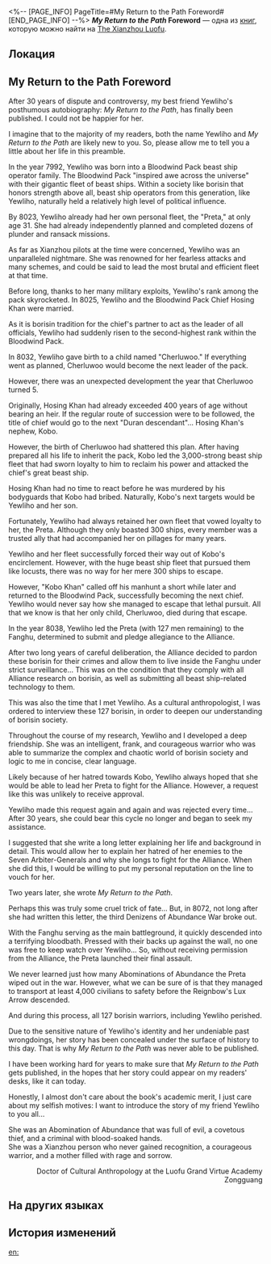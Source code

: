 <%-- [PAGE_INFO]
PageTitle=#My Return to the Path Foreword#
[END_PAGE_INFO] --%>
{{Дополнить}}
{{Книга Инфобокс
|id           = 389
|partIds      = 190684
|Название     = ''My Return to the Path'' Foreword
|Изображение  = Иконка рукописи с Лофу Сяньчжоу 3.png
|Мир          = The Xianzhou Luofu
|Томов        = 1
|Автор        = <!--нужно добавить-->
|Описание     = Luofu scholar Zongguang's foreword, written for a manuscript that he organized for a bosom friend... who turned out to be a borisin.
|Том1         = {{tx}}
|Источник1    = {{tx|Отсутствует источник}}
|Персонажи    = 
|Фракции      = 
}}
'''''My Return to the Path'' Foreword''' — одна из [[Книги|книг]], которую можно найти на [[The Xianzhou Luofu]].

==Локация==
{{Отметка карты|<!--название карты-->|<!--id отметки-->}}

==My Return to the Path Foreword==
After 30 years of dispute and controversy, my best friend Yewliho's posthumous autobiography: ''My Return to the Path'', has finally been published. I could not be happier for her.

I imagine that to the majority of my readers, both the name Yewliho and ''My Return to the Path'' are likely new to you. So, please allow me to tell you a little about her life in this preamble.

In the year 7992, Yewliho was born into a Bloodwind Pack beast ship operator family. The Bloodwind Pack "inspired awe across the universe" with their gigantic fleet of beast ships. Within a society like borisin that honors strength above all, beast ship operators from this generation, like Yewliho, naturally held a relatively high level of political influence.

By 8023, Yewliho already had her own personal fleet, the "Preta," at only age 31. She had already independently planned and completed dozens of plunder and ransack missions.

As far as Xianzhou pilots at the time were concerned, Yewliho was an unparalleled nightmare. She was renowned for her fearless attacks and many schemes, and could be said to lead the most brutal and efficient fleet at that time.

Before long, thanks to her many military exploits, Yewliho's rank among the pack skyrocketed. In 8025, Yewliho and the Bloodwind Pack Chief Hosing Khan were married.

As it is borisin tradition for the chief's partner to act as the leader of all officials, Yewliho had suddenly risen to the second-highest rank within the Bloodwind Pack.

In 8032, Yewliho gave birth to a child named "Cherluwoo." If everything went as planned, Cherluwoo would become the next leader of the pack.

However, there was an unexpected development the year that Cherluwoo turned 5.

Originally, Hosing Khan had already exceeded 400 years of age without bearing an heir. If the regular route of succession were to be followed, the title of chief would go to the next "Duran descendant"... Hosing Khan's nephew, Kobo.

However, the birth of Cherluwoo had shattered this plan. After having prepared all his life to inherit the pack, Kobo led the 3,000-strong beast ship fleet that had sworn loyalty to him to reclaim his power and attacked the chief's great beast ship.

Hosing Khan had no time to react before he was murdered by his bodyguards that Kobo had bribed. Naturally, Kobo's next targets would be Yewliho and her son. 

Fortunately, Yewliho had always retained her own fleet that vowed loyalty to her, the Preta. Although they only boasted 300 ships, every member was a trusted ally that had accompanied her on pillages for many years.

Yewliho and her fleet successfully forced their way out of Kobo's encirclement. However, with the huge beast ship fleet that pursued them like locusts, there was no way for her mere 300 ships to escape.

However, "Kobo Khan" called off his manhunt a short while later and returned to the Bloodwind Pack, successfully becoming the next chief. Yewliho would never say how she managed to escape that lethal pursuit. All that we know is that her only child, Cherluwoo, died during that escape.

In the year 8038, Yewliho led the Preta (with 127 men remaining) to the Fanghu, determined to submit and pledge allegiance to the Alliance.

After two long years of careful deliberation, the Alliance decided to pardon these borisin for their crimes and allow them to live inside the Fanghu under strict surveillance... This was on the condition that they comply with all Alliance research on borisin, as well as submitting all beast ship-related technology to them.

This was also the time that I met Yewliho. As a cultural anthropologist, I was ordered to interview these 127 borisin, in order to deepen our understanding of borisin society.

Throughout the course of my research, Yewliho and I developed a deep friendship. She was an intelligent, frank, and courageous warrior who was able to summarize the complex and chaotic world of borisin society and logic to me in concise, clear language.

Likely because of her hatred towards Kobo, Yewliho always hoped that she would be able to lead her Preta to fight for the Alliance. However, a request like this was unlikely to receive approval.

Yewliho made this request again and again and was rejected every time... After 30 years, she could bear this cycle no longer and began to seek my assistance.

I suggested that she write a long letter explaining her life and background in detail. This would allow her to explain her hatred of her enemies to the Seven Arbiter-Generals and why she longs to fight for the Alliance. When she did this, I would be willing to put my personal reputation on the line to vouch for her.

Two years later, she wrote ''My Return to the Path''.

Perhaps this was truly some cruel trick of fate... But, in 8072, not long after she had written this letter, the third Denizens of Abundance War broke out.

With the Fanghu serving as the main battleground, it quickly descended into a terrifying bloodbath. Pressed with their backs up against the wall, no one was free to keep watch over Yewliho... So, without receiving permission from the Alliance, the Preta launched their final assault.

We never learned just how many Abominations of Abundance the Preta wiped out in the war. However, what we can be sure of is that they managed to transport at least 4,000 civilians to safety before the Reignbow's Lux Arrow descended.

And during this process, all 127 borisin warriors, including Yewliho perished.

Due to the sensitive nature of Yewliho's identity and her undeniable past wrongdoings, her story has been concealed under the surface of history to this day. That is why ''My Return to the Path'' was never able to be published.

I have been working hard for years to make sure that ''My Return to the Path'' gets published, in the hopes that her story could appear on my readers' desks, like it can today.

Honestly, I almost don't care about the book's academic merit, I just care about my selfish motives: I want to introduce the story of my friend Yewliho to you all...

She was an Abomination of Abundance that was full of evil, a covetous thief, and a criminal with blood-soaked hands.<br />
She was a Xianzhou person who never gained recognition, a courageous warrior, and a mother filled with rage and sorrow.

<div align="right">Doctor of Cultural Anthropology at the Luofu Grand Virtue Academy<br />
Zongguang</div>



==На других языках==
{{На других языках
|en   = ''My Return to the Path'' Foreword
|zhs  = 《归正本末》前言
|zht  = 《歸正本末》前言
|ja   = 『帰正本末』序文
|ko   = ≪귀정본말≫ 머리말
|es   = Prólogo de «Mi regreso a la Vía»
|fr   = Avant-propos de ''Retour aux sources''
|ru   = Предисловие к рукописи «Возвращение к истории»
|th   = คำนิยม "หวนคืนสู่จุดเริ่มต้นและจุดจบ"
|vi   = Lời nói đầu của "Quay Về Với Cội Nguồn"
|de   = „Wie ich zum Pfad zurückfand“ – Vorwort
|id   = Kata Pengantar "Kembali pada Kebenaran"
|pt   = Prefácio de "Meu Retorno ao Caminho"
}}

==История изменений==
{{История изменений|3.5}}

[[en:]]